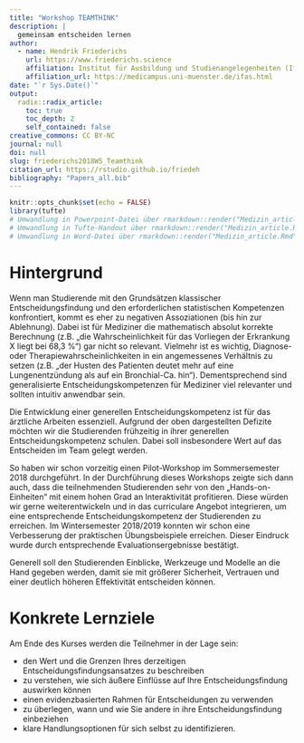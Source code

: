 ```yaml
---
title: "Workshop TEAMTHINK"
description: |
  gemeinsam entscheiden lernen
author:
  - name: Hendrik Friederichs
    url: https://www.friederichs.science
    affiliation: Institut für Ausbildung und Studienangelegenheiten (IfAS) der Medizinischen Fakultät Münster
    affiliation_url: https://medicampus.uni-muenster.de/ifas.html
date: "`r Sys.Date()`"
output: 
  radix::radix_article:
    toc: true
    toc_depth: 2
    self_contained: false
creative_commons: CC BY-NC
journal: null
doi: null
slug: friederichs2018WS_Teamthink
citation_url: https://rstudio.github.io/friedeh
bibliography: "Papers_all.bib"
---
```


```r
knitr::opts_chunk$set(echo = FALSE)
library(tufte)
# Umwandlung in Powerpoint-Datei über rmarkdown::render("Medizin_article.Rmd", output_format = "powerpoint_presentation", output_options = list(reference_doc = "my-styles.pptx"))
# Umwandlung in Tufte-Handout über rmarkdown::render("Medizin_article.Rmd", output_format = "tufte_handout")
# Umwandlung in Word-Datei über rmarkdown::render("Medizin_article.Rmd", output_format = "word_document")
```

# Hintergrund

Wenn man Studierende mit den Grundsätzen klassischer Entscheidungsfindung und den erforderlichen statistischen Kompetenzen konfrontiert, kommt es eher zu negativen Assoziationen (bis hin zur Ablehnung). Dabei ist für Mediziner die mathematisch absolut korrekte Berechnung (z.B. „die Wahrscheinlichkeit für das Vorliegen der Erkrankung X liegt bei 68,3 %“) gar nicht so relevant. Vielmehr ist es wichtig, Diagnose- oder Therapiewahrscheinlichkeiten in ein angemessenes Verhältnis zu setzen (z.B. „der Husten des Patienten deutet mehr auf eine Lungenentzündung als auf ein Bronchial-Ca. hin“). Dementsprechend sind generalisierte Entscheidungskompetenzen für Mediziner viel relevanter und sollten intuitiv anwendbar sein.

Die Entwicklung einer generellen Entscheidungskompetenz ist für das ärztliche Arbeiten essenziell. Aufgrund der oben dargestellten Defizite möchten wir die Studierenden frühzeitig in ihrer generellen Entscheidungskompetenz schulen. Dabei soll insbesondere Wert auf das Entscheiden im Team gelegt werden.

So haben wir schon vorzeitig einen Pilot-Workshop im Sommersemester 2018 durchgeführt. In der Durchführung dieses Workshops zeigte sich dann auch, dass die teilnehmenden Studierenden sehr von den „Hands-on-Einheiten“ mit einem hohen Grad an Interaktivität profitieren. Diese würden wir gerne weiterentwickeln und in das curriculare Angebot integrieren, um eine entsprechende Entscheidungskompetenz der Studierenden zu erreichen. Im Wintersemester 2018/2019 konnten wir schon eine Verbesserung der praktischen Übungsbeispiele erreichen. Dieser Eindruck wurde durch entsprechende Evaluationsergebnisse bestätigt.



Generell soll den Studierenden Einblicke, Werkzeuge und Modelle an die Hand gegeben werden, damit sie mit größerer Sicherheit, Vertrauen und einer deutlich höheren Effektivität entscheiden können.

# Konkrete Lernziele

Am Ende des Kurses werden die Teilnehmer in der Lage sein: 

* den Wert und die Grenzen Ihres derzeitigen Entscheidungsfindungsansatzes zu beschreiben 
* zu verstehen, wie sich äußere Einflüsse auf Ihre Entscheidungsfindung auswirken können 
* einen evidenzbasierten Rahmen für Entscheidungen zu verwenden 
* zu überlegen, wann und wie Sie andere in ihre Entscheidungsfindung einbeziehen 
* klare Handlungsoptionen für sich selbst zu identifizieren.





